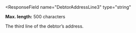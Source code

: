 <ResponseField
  name="DebtorAddressLine3"
  type="string"
>
**Max. length:** 500 characters

The third line of the debtor’s address.
</ResponseField>